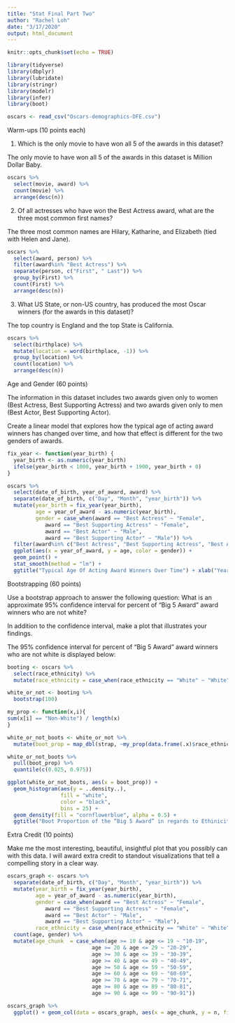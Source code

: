 ```yaml
---
title: "Stat Final Part Two"
author: "Rachel Loh"
date: "3/17/2020"
output: html_document
---
```


```r
knitr::opts_chunk$set(echo = TRUE)
```

```r
library(tidyverse)
library(dbplyr)
library(lubridate)
library(stringr)
library(modelr)
library(infer)
library(boot)
```


```r
oscars <- read_csv("Oscars-demographics-DFE.csv")
```

Warm-ups (10 points each)

1. Which is the only movie to have won all 5 of the awards in this dataset?

The only movie to have won all 5 of the awards in this dataset is Million Dollar Baby.
```r
oscars %>%
  select(movie, award) %>%
  count(movie) %>%
  arrange(desc(n))
```

2. Of all actresses who have won the Best Actress award, what are the three most common first names?

The three most common names are Hilary, Katharine, and Elizabeth (tied with Helen and Jane).
```r
oscars %>%
  select(award, person) %>%
  filter(award%in% "Best Actress") %>%
  separate(person, c("First", " Last")) %>%
  group_by(First) %>%
  count(First) %>%
  arrange(desc(n))
```



3. What US State, or non-US country, has produced the most Oscar winners (for the awards in this dataset)?

The top country is England and the top State is California.
```r
oscars %>%
  select(birthplace) %>%
  mutate(location = word(birthplace, -1)) %>%
  group_by(location) %>%
  count(location) %>%
  arrange(desc(n))
```

Age and Gender (60 points)

The information in this dataset includes two awards given only to women (Best Actress, Best Supporting Actress) and two awards given only to men (Best Actor, Best Supporting Actor).

Create a linear model that explores how the typical age of acting award winners has changed over time, and how that effect is different for the two genders of awards.

```r
fix_year <- function(year_birth) {
  year_birth <- as.numeric(year_birth)
  ifelse(year_birth < 1000, year_birth + 1900, year_birth + 0)
}

oscars %>%
  select(date_of_birth, year_of_award, award) %>%
  separate(date_of_birth, c("Day", "Month", "year_birth")) %>%
  mutate(year_birth = fix_year(year_birth),
         age = year_of_award - as.numeric(year_birth),
         gender = case_when(award == "Best Actress" ~ "Female",
            award == "Best Supporting Actress" ~ "Female",
            award == "Best Actor" ~ "Male",
            award == "Best Supporting Actor" ~ "Male")) %>%
  filter(award%in% c("Best Actress", "Best Supporting Actress", "Best Actor", "Best Supporting Actor")) %>%
  ggplot(aes(x = year_of_award, y = age, color = gender)) + 
  geom_point() + 
  stat_smooth(method = "lm") +  
  ggtitle("Typical Age Of Acting Award Winners Over Time") + xlab("Year of Award") + ylab("Age")
```

Bootstrapping (60 points)

Use a bootstrap approach to answer the following question: What is an approximate 95% confidence interval for percent of “Big 5 Award” award winners who are not white?

In addition to the confidence interval, make a plot that illustrates your findings.

The 95% confidence interval for percent of “Big 5 Award” award winners who are not white is displayed below: 

```r
booting <- oscars %>%
  select(race_ethnicity) %>%
  mutate(race_ethnicity = case_when(race_ethnicity == "White" ~ "White", race_ethnicity != "White" ~ "Non-White"))

white_or_not <- booting %>%
  bootstrap(100)

my_prop <- function(x,i){
sum(x[i] == "Non-White") / length(x)
}

white_or_not_boots <- white_or_not %>%
  mutate(boot_prop = map_dbl(strap, ~my_prop(data.frame(.x)$race_ethnicity)))

white_or_not_boots %>%
  pull(boot_prop) %>%
  quantile(c(0.025, 0.975))

ggplot(white_or_not_boots, aes(x = boot_prop)) + 
  geom_histogram(aes(y = ..density..),
                 fill = "white",
                 color = "black",
                 bins = 25) + 
  geom_density(fill = "cornflowerblue", alpha = 0.5) +  
  ggtitle("Boot Proportion of the “Big 5 Award” in regards to Ethinicity") + xlab("Boot Proportion") + ylab("Density")
```


Extra Credit (10 points)

Make me the most interesting, beautiful, insightful plot that you possibly can with this data. I will award extra credit to standout visualizations that tell a compelling story in a clear way.

```r
oscars_graph <- oscars %>%
  separate(date_of_birth, c("Day", "Month", "year_birth")) %>%
  mutate(year_birth = fix_year(year_birth),
         age = year_of_award - as.numeric(year_birth),
         gender = case_when(award == "Best Actress" ~ "Female",
            award == "Best Supporting Actress" ~ "Female",
            award == "Best Actor" ~ "Male",
            award == "Best Supporting Actor" ~ "Male"), 
         race_ethnicity = case_when(race_ethnicity == "White" ~ "White", race_ethnicity != "White" ~ "Non-White")) %>%
  count(age, gender) %>%
  mutate(age_chunk  = case_when(age >= 10 & age <= 19 ~ "10-19", 
                           age >= 20 & age <= 29 ~ "20-29", 
                           age >= 30 & age <= 39 ~ "30-39", 
                           age >= 40 & age <= 49 ~ "40-49", 
                           age >= 50 & age <= 59 ~ "50-59", 
                           age >= 60 & age <= 69 ~ "60-69", 
                           age >= 70 & age <= 79 ~ "70-71", 
                           age >= 80 & age <= 89 ~ "80-81", 
                           age >= 90 & age <= 99 ~ "90-91"))

oscars_graph %>%
  ggplot() + geom_col(data = oscars_graph, aes(x = age_chunk, y = n, fill = gender), position = "dodge") + ggtitle("Count Male or Female Winners by Ages") + xlab("Age") + ylab("Total") + scale_fill_discrete("Gender")
```





